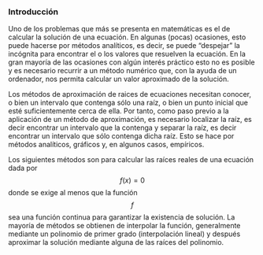 ### Introducción

Uno de los problemas que más se presenta en matemáticas es el de
calcular la solución de una ecuación. En algunas (pocas)
ocasiones, esto puede hacerse por métodos analíticos, es decir, se
puede “despejar” la incógnita para encontrar el o los valores que
resuelven la ecuación. En la gran mayoría de las ocasiones con
algún interés práctico esto no es posible y es necesario recurrir
a un método numérico que, con la ayuda de un ordenador, nos
permita calcular un valor aproximado de la solución.

Los métodos de aproximación de raices de ecuaciones necesitan
conocer, o bien un intervalo que contenga sólo una raíz, o bien un
punto inicial que esté suficientemente cerca de ella. Por tanto,
como paso previo a la aplicación de un método de aproximación, es
necesario localizar la raíz, es decir encontrar un intervalo que
la contenga y separar la raíz, es decir encontrar un intervalo que
sólo contenga dicha raíz. Esto se hace por métodos analíticos,
gráficos y, en algunos casos, empíricos.

Los siguientes métodos son para calcular las raíces reales de una
ecuación dada por $$f(x) = 0$$ donde se exige al menos
que la función $$f$$ sea una función continua para
garantizar la existencia de solución. La mayoría de métodos se
obtienen de interpolar la función, generalmente mediante un
polinomio de primer grado (interpolación lineal) y después
aproximar la solución mediante alguna de las raíces del polinomio.
